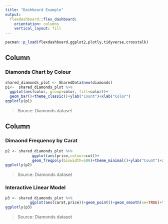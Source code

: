 ```yaml
---
title: "Dashboard Example"
output: 
  flexdashboard::flex_dashboard:
    orientation: columns
    vertical_layout: fill
---
```


```r
pacman::p_load(flexdashboard,ggplot2,plotly,tidyverse,crosstalk)
```

Column {data-width=650}
-----------------------------------------------------------------------

### Diamonds Chart by Colour

```r
shared_diamonds_plot <- SharedData$new(diamonds)
p1<-  shared_diamonds_plot %>% 
  ggplot(aes(color, group=color, fill=color))+
  geom_bar()+theme_classic()+ylab("Count")+xlab("Color")
ggplotly(p1)
```

> Source: Diamonds dataset

Column {data-width=350}
-----------------------------------------------------------------------

### Dimaond Frequency by Carat

```r
p2 <- shared_diamonds_plot %>% 
            ggplot(aes(price,colour=cut))+
            geom_freqpoly(binwidth=500)+theme_minimal()+ylab("Count")+xlab("Price")
ggplotly(p2)
```

>Source: Diamonds dataset

### Interactive Linear Model

```r
p3 <- shared_diamonds_plot %>% 
           ggplot(aes(carat,price))+geom_point()+geom_smooth(se=TRUE)+theme_minimal()+ylab("Price")+xlab("Carat")
ggplotly(p3)
```

>Source: Diamonds dataset

